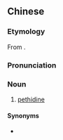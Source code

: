 ==Chinese==
{{zh-forms|gloss=-}}

===Etymology===
From {{etyl|en|zh}} {{m|en|dolantin}}.

===Pronunciation===
{{zh-pron
|m=dùlěngdīng
|cat=n
}}

===Noun===
{{zh-noun}}

# [[pethidine]]

====Synonyms====
* {{zh-l|地美露}}

{{zh-cat|Drugs}}
